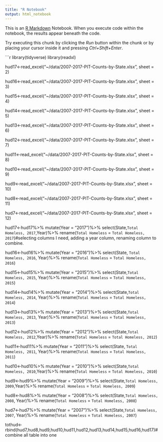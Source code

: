 ```yaml
---
title: "R Notebook"
output: html_notebook
---
```


This is an [R Markdown](http://rmarkdown.rstudio.com) Notebook. When you execute code within the notebook, the results appear beneath the code. 

Try executing this chunk by clicking the *Run* button within the chunk or by placing your cursor inside it and pressing *Ctrl+Shift+Enter*. 

```r
library(tidyverse)
library(readxl)

hud17<-read_excel("~/data/2007-2017-PIT-Counts-by-State.xlsx", sheet = 2)

hud16<-read_excel("~/data/2007-2017-PIT-Counts-by-State.xlsx", sheet = 3)

hud15<-read_excel("~/data/2007-2017-PIT-Counts-by-State.xlsx", sheet = 4)

hud14<-read_excel("~/data/2007-2017-PIT-Counts-by-State.xlsx", sheet = 5)

hud13<-read_excel("~/data/2007-2017-PIT-Counts-by-State.xlsx", sheet = 6)

hud12<-read_excel("~/data/2007-2017-PIT-Counts-by-State.xlsx", sheet = 7)

hud11<-read_excel("~/data/2007-2017-PIT-Counts-by-State.xlsx", sheet = 8)

hud10<-read_excel("~/data/2007-2017-PIT-Counts-by-State.xlsx", sheet = 9)

hud9<-read_excel("~/data/2007-2017-PIT-Counts-by-State.xlsx", sheet = 10)

hud8<-read_excel("~/data/2007-2017-PIT-Counts-by-State.xlsx", sheet = 11)

hud7<-read_excel("~/data/2007-2017-PIT-Counts-by-State.xlsx", sheet = 12)


hud17<-hud17%>%
  mutate(Year = "2017")%>%
  select(State,`Total Homeless, 2017`,Year)%>%
  rename(`Total Homeless` = `Total Homeless, 2017`)#selecting columns I need, adding a year column, renaming column to combine. 

hud16<-hud16%>%
  mutate(Year = "2016")%>%
  select(State, `Total Homeless, 2016`, Year)%>%
    rename(`Total Homeless` = `Total Homeless, 2016`)

hud15<-hud15%>%
  mutate(Year = "2015")%>%
  select(State,`Total Homeless, 2015`, Year)%>%
  rename(`Total Homeless` = `Total Homeless, 2015`)

hud14<-hud14%>%
  mutate(Year = "2014")%>%
  select(State,`Total Homeless, 2014`, Year)%>%
  rename(`Total Homeless` = `Total Homeless, 2014`)


hud13<-hud13%>%
  mutate(Year = "2013")%>%
  select(State,`Total Homeless, 2013`, Year)%>%
  rename(`Total Homeless` = `Total Homeless, 2013`)

hud12<-hud12%>%
  mutate(Year = "2012")%>%
  select(State,`Total Homeless, 2012`,Year)%>%
  rename(`Total Homeless` = `Total Homeless, 2012`)

hud11<-hud11%>%
  mutate(Year = "2011")%>%
  select(State, `Total Homeless, 2011`, Year)%>%
  rename(`Total Homeless` = `Total Homeless, 2011`)

hud10<-hud10%>%
  mutate(Year = "2010")%>%
  select(State,`Total Homeless, 2010`,Year)%>%
  rename(`Total Homeless` = `Total Homeless, 2010`)

hud9<-hud9%>%
  mutate(Year = "2009")%>%
  select(State,`Total Homeless, 2009`,Year)%>%
  rename(`Total Homeless` = `Total Homeless, 2009`)

hud8<-hud8%>%
  mutate(Year = "2008")%>%
  select(State,`Total Homeless, 2008`, Year)%>%
  rename(`Total Homeless` = `Total Homeless, 2008`)

hud7<-hud7%>%
  mutate(Year = "2007")%>%
  select(State,`Total Homeless, 2007`, Year)%>%
  rename(`Total Homeless` = `Total Homeless, 2007`)


tothud<-rbind(hud7,hud8,hud9,hud10,hud11,hud12,hud13,hud14,hud15,hud16,hud17)#combine all table into one



